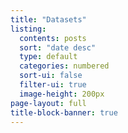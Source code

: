 ```yaml
---
title: "Datasets"
listing:
  contents: posts
  sort: "date desc"
  type: default
  categories: numbered
  sort-ui: false
  filter-ui: true
  image-height: 200px
page-layout: full
title-block-banner: true
---
```



